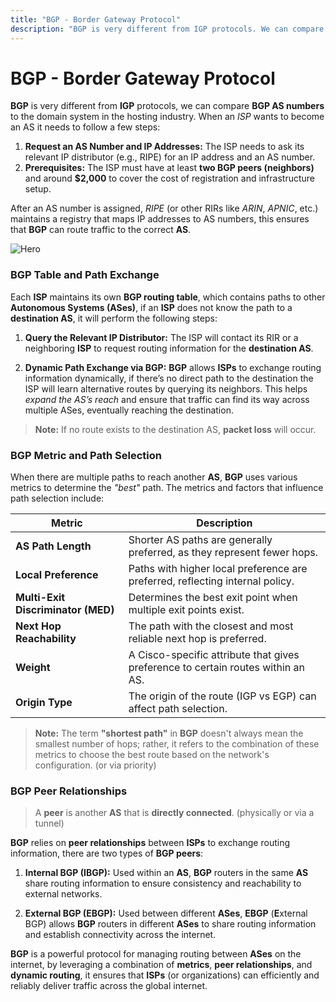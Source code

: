 ```yaml
---
title: "BGP - Border Gateway Protocol"
description: "BGP is very different from IGP protocols. We can compare BGP AS numbers to the domain system in the hosting industry."
---
```


# BGP - Border Gateway Protocol

**BGP** is very different from **IGP** protocols, we can compare **BGP AS numbers** to the domain system in the hosting industry.
When an *ISP* wants to become an AS it needs to follow a few steps:

1. **Request an AS Number and IP Addresses:**
	The ISP needs to ask its relevant IP distributor (e.g., RIPE) for an IP address and an AS number.
2. **Prerequisites:**
	The ISP must have at least **two BGP peers (neighbors)** and around **$2,000** to cover the cost of registration and infrastructure setup.

After an AS number is assigned, *RIPE* (or other RIRs like *ARIN*, *APNIC*, etc.) maintains a registry that maps IP addresses to AS numbers, this ensures that **BGP** can route traffic to the correct **AS**.



![Hero](/Hoshen/routing/bgp/bgp.png)


### BGP Table and Path Exchange

Each **ISP** maintains its own **BGP routing table**, which contains paths to other **Autonomous Systems (ASes)**, if an **ISP** does not know the path to a **destination AS**, it will perform the following steps:

1. **Query the Relevant IP Distributor:**
The ISP will contact its RIR or a neighboring **ISP** to request routing information for the **destination AS**.
   
2. **Dynamic Path Exchange via BGP:**
**BGP** allows **ISPs** to exchange routing information dynamically, if there’s no direct path to the destination the ISP will learn alternative routes by querying its neighbors. This helps *expand the AS’s reach* and ensure that traffic can find its way across multiple ASes, eventually reaching the destination.

> **Note:** If no route exists to the destination AS, **packet loss** will occur.



### BGP Metric and Path Selection

When there are multiple paths to reach another **AS**, **BGP** uses various metrics to determine the *"best"* path.
The metrics and factors that influence path selection include:

| **Metric**             | **Description**                                                                 |
|------------------------|---------------------------------------------------------------------------------|
| **AS Path Length**      | Shorter AS paths are generally preferred, as they represent fewer hops.         |
| **Local Preference**    | Paths with higher local preference are preferred, reflecting internal policy.   |
| **Multi-Exit Discriminator (MED)** | Determines the best exit point when multiple exit points exist.               |
| **Next Hop Reachability** | The path with the closest and most reliable next hop is preferred.               |
| **Weight**              | A Cisco-specific attribute that gives preference to certain routes within an AS. |
| **Origin Type**         | The origin of the route (IGP vs EGP) can affect path selection.                 |

> **Note:** The term **"shortest path"** in **BGP** doesn't always mean the smallest number of hops; rather, it refers to the combination of these metrics to choose the best route based on the network's configuration. (or via priority)



### BGP Peer Relationships

> A **peer** is another **AS** that is **directly connected**. (physically or via a tunnel)

**BGP** relies on **peer relationships** between **ISPs** to exchange routing information, there are two types of **BGP peers**:

1. **Internal BGP (IBGP):**
Used within an **AS**, **BGP** routers in the same **AS** share routing information to ensure consistency and reachability to external networks.
   
2. **External BGP (EBGP):**
Used between different **ASes**, **EBGP** (**E**xternal BGP) allows **BGP** routers in different **ASes** to share routing information and establish connectivity across the internet.

**BGP** is a powerful protocol for managing routing between **ASes** on the internet, by leveraging a combination of **metrics**, **peer relationships**, and **dynamic routing**, it ensures that **ISPs** (or organizations) can efficiently and reliably deliver traffic across the global internet. 
